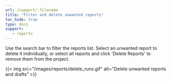 ```yaml
---
url: /support/:filename
title: "Filter and delete unwanted reports"
toc_hide: true
type: docs
support:
   - reports
---
```

Use the search bar to filter the reports list. Select an unwanted report to delete it individually, or select all reports and click 'Delete Reports' to remove them from the project.

{{< img src="/images/reports/delete_runs.gif" alt="Delete unwanted reports and drafts" >}}